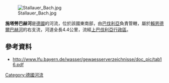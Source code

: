[[Image:Stallauer_Bach.jpg|right]]

'''施塔勞巴赫河'''是[[德國|德國]]的河流，位於該國東南部，由[[巴伐利亞|巴伐利亞]]負責管轄，屬於[[賴恩德爾巴赫河|賴恩德爾巴赫河]]的右支流，河道全長4.4公里，流經[[上巴伐利亞行政區|上巴伐利亞行政區]]。

==參考資料==
* http://www.lfu.bayern.de/wasser/gewaesserverzeichnisse/doc_pic/tab16.pdf {{Wayback|url=http://www.lfu.bayern.de/wasser/gewaesserverzeichnisse/doc_pic/tab16.pdf |date=20140530010511 }}

{{Germany-geo-stub}}
[[Category:德國河流|Category:德國河流]]